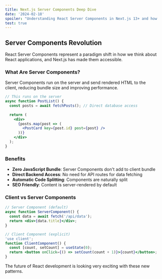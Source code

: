 ```yaml
---
title: Next.js Server Components Deep Dive
date: '2024-02-18'
spoiler: "Understanding React Server Components in Next.js 13+ and how they're changing the way we build web applications."
test: true
---
```


## Server Components Revolution

React Server Components represent a paradigm shift in how we think about React applications, and Next.js has made them accessible.

### What Are Server Components?

Server Components run on the server and send rendered HTML to the client, reducing bundle size and improving performance.

```jsx
// This runs on the server
async function PostList() {
  const posts = await fetchPosts(); // Direct database access
  
  return (
    <div>
      {posts.map(post => (
        <PostCard key={post.id} post={post} />
      ))}
    </div>
  );
}
```

### Benefits

- **Zero JavaScript Bundle**: Server Components don't add to client bundle
- **Direct Backend Access**: No need for API routes for data fetching
- **Automatic Code Splitting**: Components are naturally split
- **SEO Friendly**: Content is server-rendered by default

### Client vs Server Components

```jsx
// Server Component (default)
async function ServerComponent() {
  const data = await fetch('/api/data');
  return <div>{data.title}</div>;
}

// Client Component (explicit)
'use client';
function ClientComponent() {
  const [count, setCount] = useState(0);
  return <button onClick={() => setCount(count + 1)}>{count}</button>;
}
```

The future of React development is looking very exciting with these new patterns.